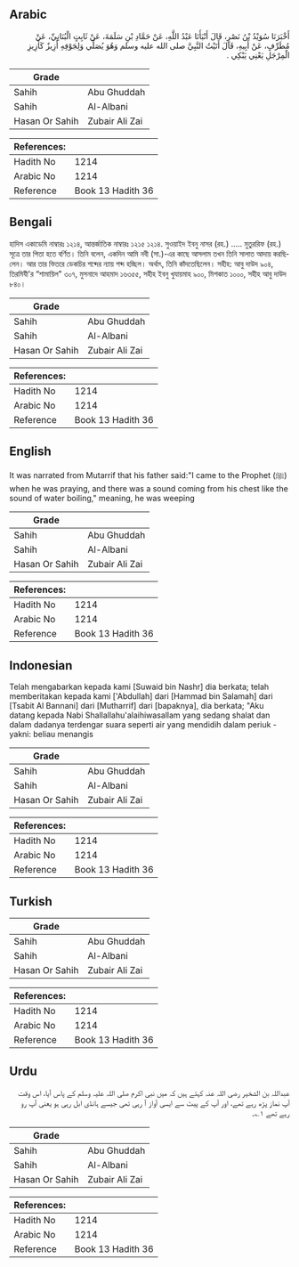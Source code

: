 ## Arabic


<div dir="rtl" lang="ar" style={{fontSize:'larger',backgroundColor:'#f8f9fa',padding:20}}>
أَخْبَرَنَا سُوَيْدُ بْنُ نَصْرٍ، قَالَ أَنْبَأَنَا عَبْدُ اللَّهِ، عَنْ حَمَّادِ بْنِ سَلَمَةَ، عَنْ ثَابِتٍ الْبُنَانِيِّ، عَنْ مُطَرِّفٍ، عَنْ أَبِيهِ، قَالَ أَتَيْتُ النَّبِيَّ صلى الله عليه وسلم وَهُوَ يُصَلِّي وَلِجَوْفِهِ أَزِيزٌ كَأَزِيزِ الْمِرْجَلِ يَعْنِي يَبْكِي ‏.‏
</div>
<div style={{backgroundColor:'#f8f9fa',padding:20, marginBottom: 10}}><table> <thead> <tr> <th>Grade</th> <th></th> </tr> </thead> <tbody> <tr><td>Sahih</td><td>Abu Ghuddah</td></tr><tr><td>Sahih</td><td>Al-Albani</td></tr><tr><td>Hasan Or Sahih</td><td>Zubair Ali Zai</td></tr></tbody></table><table> <thead> <tr> <th>References:</th> <th></th> </tr> </thead> <tbody><tr><td>Hadith No</td><td>1214</td></tr><tr><td>Arabic No</td><td>1214</td></tr><tr><td>Reference</td><td>Book 13 Hadith 36</td></tr></tbody></table></div>

## Bengali


<div dir="ltr" lang="bn" style={{fontSize:'larger',backgroundColor:'#f8f9fa',padding:20}}>
হাদিস একাডেমি নাম্বারঃ ১২১৪, আন্তর্জাতিক নাম্বারঃ ১২১৫ ১২১৪. সুওয়াইদ ইবনু নাসর (রহ.) ..... মুতুররিফ (রহ.) সূত্রে তার পিতা হতে বর্ণিত। তিনি বলেন, একদিন আমি নবী (সা.)-এর কাছে আসলাম তখন তিনি সালাত আদায় করছিলেন। আর তার ভিতরে ডেকচির শব্দের ন্যায় শব্দ হচ্ছিল। অর্থাৎ, তিনি কাঁদতেছিলেন। সহীহ: আবু দাউদ ৯০৪, তিরমিযী'র “শামায়িল" ৩০৭, মুসনাদে আহমাদ ১৬৩৫৫, সহীহ ইবনু খুযায়মাহ ৯০০, মিশকাত ১০০০, সহীহ আবু দাউদ ৮৪০।
</div>
<div style={{backgroundColor:'#f8f9fa',padding:20, marginBottom: 10}}><table> <thead> <tr> <th>Grade</th> <th></th> </tr> </thead> <tbody> <tr><td>Sahih</td><td>Abu Ghuddah</td></tr><tr><td>Sahih</td><td>Al-Albani</td></tr><tr><td>Hasan Or Sahih</td><td>Zubair Ali Zai</td></tr></tbody></table><table> <thead> <tr> <th>References:</th> <th></th> </tr> </thead> <tbody><tr><td>Hadith No</td><td>1214</td></tr><tr><td>Arabic No</td><td>1214</td></tr><tr><td>Reference</td><td>Book 13 Hadith 36</td></tr></tbody></table></div>

## English


<div dir="ltr" lang="en" style={{fontSize:'larger',backgroundColor:'#f8f9fa',padding:20}}>
It was narrated from Mutarrif that his father said:"I came to the Prophet (ﷺ) when he was praying, and there was a sound coming from his chest like the sound of water boiling," meaning, he was weeping
</div>
<div style={{backgroundColor:'#f8f9fa',padding:20, marginBottom: 10}}><table> <thead> <tr> <th>Grade</th> <th></th> </tr> </thead> <tbody> <tr><td>Sahih</td><td>Abu Ghuddah</td></tr><tr><td>Sahih</td><td>Al-Albani</td></tr><tr><td>Hasan Or Sahih</td><td>Zubair Ali Zai</td></tr></tbody></table><table> <thead> <tr> <th>References:</th> <th></th> </tr> </thead> <tbody><tr><td>Hadith No</td><td>1214</td></tr><tr><td>Arabic No</td><td>1214</td></tr><tr><td>Reference</td><td>Book 13 Hadith 36</td></tr></tbody></table></div>

## Indonesian


<div dir="ltr" lang="id" style={{fontSize:'larger',backgroundColor:'#f8f9fa',padding:20}}>
Telah mengabarkan kepada kami [Suwaid bin Nashr] dia berkata; telah memberitakan kepada kami ['Abdullah] dari [Hammad bin Salamah] dari [Tsabit Al Bannani] dari [Mutharrif] dari [bapaknya], dia berkata; "Aku datang kepada Nabi Shallallahu'alaihiwasallam yang sedang shalat dan dalam dadanya terdengar suara seperti air yang mendidih dalam periuk - yakni: beliau menangis
</div>
<div style={{backgroundColor:'#f8f9fa',padding:20, marginBottom: 10}}><table> <thead> <tr> <th>Grade</th> <th></th> </tr> </thead> <tbody> <tr><td>Sahih</td><td>Abu Ghuddah</td></tr><tr><td>Sahih</td><td>Al-Albani</td></tr><tr><td>Hasan Or Sahih</td><td>Zubair Ali Zai</td></tr></tbody></table><table> <thead> <tr> <th>References:</th> <th></th> </tr> </thead> <tbody><tr><td>Hadith No</td><td>1214</td></tr><tr><td>Arabic No</td><td>1214</td></tr><tr><td>Reference</td><td>Book 13 Hadith 36</td></tr></tbody></table></div>

## Turkish


<div dir="ltr" lang="tr" style={{fontSize:'larger',backgroundColor:'#f8f9fa',padding:20}}>

</div>
<div style={{backgroundColor:'#f8f9fa',padding:20, marginBottom: 10}}><table> <thead> <tr> <th>Grade</th> <th></th> </tr> </thead> <tbody> <tr><td>Sahih</td><td>Abu Ghuddah</td></tr><tr><td>Sahih</td><td>Al-Albani</td></tr><tr><td>Hasan Or Sahih</td><td>Zubair Ali Zai</td></tr></tbody></table><table> <thead> <tr> <th>References:</th> <th></th> </tr> </thead> <tbody><tr><td>Hadith No</td><td>1214</td></tr><tr><td>Arabic No</td><td>1214</td></tr><tr><td>Reference</td><td>Book 13 Hadith 36</td></tr></tbody></table></div>

## Urdu


<div dir="rtl" lang="ur" style={{fontSize:'larger',backgroundColor:'#f8f9fa',padding:20}}>
عبداللہ بن الشخیر رضی اللہ عنہ کہتے ہیں کہ میں نبی اکرم صلی اللہ علیہ وسلم کے پاس آیا، اس وقت آپ نماز پڑھ رہے تھے، اور آپ کے پیٹ سے ایسی آواز آ رہی تھی جیسے ہانڈی ابل رہی ہو یعنی آپ رو رہے تھے ۱؎۔
</div>
<div style={{backgroundColor:'#f8f9fa',padding:20, marginBottom: 10}}><table> <thead> <tr> <th>Grade</th> <th></th> </tr> </thead> <tbody> <tr><td>Sahih</td><td>Abu Ghuddah</td></tr><tr><td>Sahih</td><td>Al-Albani</td></tr><tr><td>Hasan Or Sahih</td><td>Zubair Ali Zai</td></tr></tbody></table><table> <thead> <tr> <th>References:</th> <th></th> </tr> </thead> <tbody><tr><td>Hadith No</td><td>1214</td></tr><tr><td>Arabic No</td><td>1214</td></tr><tr><td>Reference</td><td>Book 13 Hadith 36</td></tr></tbody></table></div>